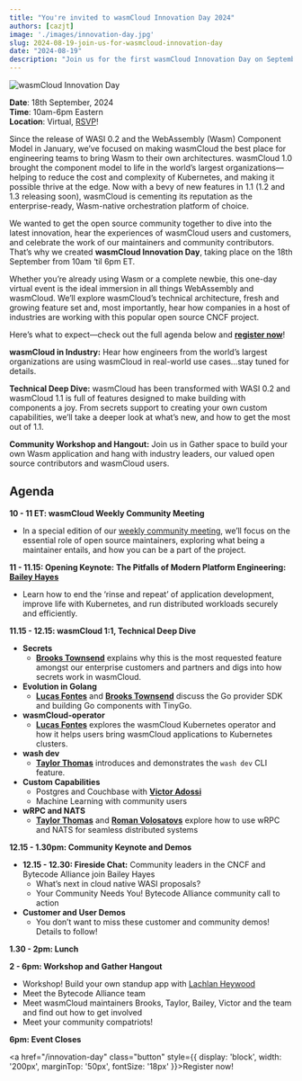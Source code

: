 ```yaml
---
title: "You're invited to wasmCloud Innovation Day 2024"
authors: [cazjt]
image: './images/innovation-day.jpg'
slug: 2024-08-19-join-us-for-wasmcloud-innovation-day
date: "2024-08-19"
description: "Join us for the first wasmCloud Innovation Day on September 18 for a day of demos and learning"
---
```


![wasmCloud Innovation Day](./images/innovation-day.jpg)

**Date**: 18th September, 2024  
**Time**: 10am-6pm Eastern  
**Location**: Virtual, [RSVP](https://wasmcloud.com/innovation-day)!

Since the release of WASI 0.2 and the WebAssembly (Wasm) Component Model in January, we’ve focused on making wasmCloud the best place for engineering teams to bring Wasm to their own architectures. wasmCloud 1.0 brought the component model to life in the world’s largest organizations—helping to reduce the cost and complexity of Kubernetes, and making it possible thrive at the edge. Now with a bevy of new features in 1.1 (1.2 and 1.3 releasing soon), wasmCloud is cementing its reputation as the enterprise-ready, Wasm-native orchestration platform of choice.

We wanted to get the open source community together to dive into the latest innovation, hear the experiences of wasmCloud users and customers, and celebrate the work of our maintainers and community contributors. That’s why we created **wasmCloud Innovation Day**, taking place on the 18th September from 10am ‘til 6pm ET.

Whether you’re already using Wasm or a complete newbie, this one-day virtual event is the ideal immersion in all things WebAssembly and wasmCloud. We’ll explore wasmCloud’s technical architecture, fresh and growing feature set and, most importantly, hear how companies in a host of industries are working with this popular open source CNCF project.

Here’s what to expect—check out the full agenda below and [**register now**](https://wasmcloud.com/innovation-day)!

**wasmCloud in Industry:** Hear how engineers from the world’s largest organizations are using wasmCloud in real-world use cases…stay tuned for details.

**Technical Deep Dive:** wasmCloud has been transformed with WASI 0.2 and wasmCloud 1.1 is full of features designed to make building with components a joy. From secrets support to creating your own custom capabilities, we’ll take a deeper look at what’s new, and how to get the most out of 1.1.

**Community Workshop and Hangout:** Join us in Gather space to build your own Wasm application and hang with industry leaders, our valued open source contributors and wasmCloud users.

## **Agenda**

**10 - 11 ET: wasmCloud Weekly Community Meeting**

- In a special edition of our [weekly community meeting](https://wasmcloud.com/community), we’ll focus on the essential role of open source maintainers, exploring what being a maintainer entails, and how you can be a part of the project.

**11 - 11.15: Opening Keynote:** **The Pitfalls of Modern Platform Engineering: [Bailey Hayes](https://github.com/ricochet)**

- Learn how to end the ‘rinse and repeat’ of application development, improve life with Kubernetes, and run distributed workloads securely and efficiently.

**11.15 - 12.15: wasmCloud 1:1, Technical Deep Dive**

- **Secrets**
    - [**Brooks Townsend**](https://github.com/brooksmtownsend) explains why this is the most requested feature amongst our enterprise customers and partners and digs into how secrets work in wasmCloud.
- **Evolution in Golang**
    - [**Lucas Fontes**](https://github.com/lxfontes) and [**Brooks Townsend**](https://github.com/brooksmtownsend) discuss the Go provider SDK and building Go components with TinyGo.
- **wasmCloud-operator**
    - [**Lucas Fontes**](https://github.com/lxfontes) explores the wasmCloud Kubernetes operator and how it helps users bring wasmCloud applications to Kubernetes clusters.
- **wash dev**
    - [**Taylor Thomas**](https://github.com/thomastaylor312) introduces and demonstrates the `wash dev` CLI feature.
- **Custom Capabilities**
    - Postgres and Couchbase with [**Victor Adossi**](https://github.com/vados-cosmonic)
    - Machine Learning with community users
- **wRPC and NATS**
    - [**Taylor Thomas**](https://github.com/thomastaylor312) and [**Roman Volosatovs**](https://github.com/rvolosatovs) explore how to use wRPC and NATS for seamless distributed systems

**12.15 - 1.30pm: Community Keynote and Demos**

- **12.15 - 12.30: Fireside Chat:** Community leaders in the CNCF and Bytecode Alliance join Bailey Hayes
    - What’s next in cloud native WASI proposals?
    - Your Community Needs You! Bytecode Alliance community call to action
- **Customer and User Demos**
    - You don’t want to miss these customer and community demos! Details to follow!

**1.30 - 2pm: Lunch**

**2 - 6pm: Workshop and Gather Hangout**

- Workshop! Build your own standup app with [Lachlan Heywood](https://www.notion.so/cd7e2b68ae934af5a9edd419f5f57817?pvs=21)
- Meet the Bytecode Alliance team
- Meet wasmCloud maintainers Brooks, Taylor, Bailey, Victor and the team and find out how to get involved
- Meet your community compatriots!

**6pm: Event Closes**

<a href="/innovation-day" class="button" style={{ display: 'block', width: '200px', marginTop: '50px', fontSize: '18px' }}>Register now!</a>